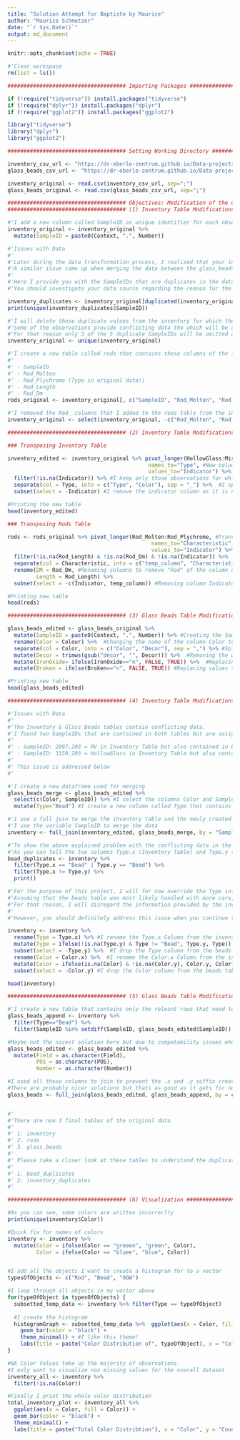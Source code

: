 ```yaml
---
title: "Solution Attempt for Baptiste by Maurice"
author: "Maurice Schmetzer"
date: "`r Sys.Date()`"
output: md_document
---
```


```r
knitr::opts_chunk$set(echo = TRUE)
```

```r
#'Clear workspace
rm(list = ls())

##################################### Importing Packages #####################################

if (!require("tidyverse")) install.packages("tidyverse")
if (!require("dplyr")) install.packages("dplyr")
if (!require("ggplot2")) install.packages("ggplot2")

library("tidyverse")
library("dplyr")
library("ggplot2")

##################################### Setting Working Directory #####################################

inventory_csv_url <- "https://dr-eberle-zentrum.github.io/Data-projects-with-R-and-GitHub/Projects/baptistesolard/Inventory_Glassworkshop.csv"
glass_beads_csv_url <- "https://dr-eberle-zentrum.github.io/Data-projects-with-R-and-GitHub/Projects/baptistesolard/GlassBeads.csv"

inventory_original <- read.csv(inventory_csv_url, sep=";")
glass_beads_original <- read.csv(glass_beads_csv_url, sep=";")

##################################### Objectives: Modification of the data tables #####################################
##################################### (1) Inventory Table Modifications - Steps 1 - 2 #####################################

#'I add a new column called SampleID as unique identifier for each observation
inventory_original <- inventory_original %>% 
  mutate(SampleID = paste0(Context, ".", Number))

#'Issues with Data
#'
#'Later during the data transformation process, I realized that your inventory dataframe contains duplicate values.
#'A similar issue came up when merging the data between the glass_beads table and the inventory below (See code below).
#'
#'Here I provide you with the SampleIDs that are duplicates in the data. 
#'You should investigate your data source regarding the reason for the duplicates and how to prevent this from happening in the future. 

inventory_duplicates <- inventory_original[duplicated(inventory_original$SampleID) | duplicated(inventory_original$SampleID, fromLast = TRUE), ]
print(unique(inventory_duplicates$SampleID))

#'I will delete those duplicate values from the inventory for which there is no conflicting information provided.
#'Some of the observations provide conflicting data tho which will be addressed later down below. 
#'For that reason only 3 of the 5 duplicate SampleIDs will be omitted at this point. 
inventory_original <- unique(inventory_original)

#'I create a new table called rods that contains these columns of the inventory_original table:
#'
#' - SampleID
#' - Rod_Molten
#' - Rod_Plychrome (Typo in original data!)
#' - Rod_Length
#' - Rod_Dm
rods_original <- inventory_original[, c("SampleID", "Rod_Molten", "Rod_Plychrome", "Rod_Length", "Rod_Dm")]

#'I removed the Rod_ columns that I added to the rods table from the inventory_original table. SampleID, I keep. 
inventory_original <- select(inventory_original, -c("Rod_Molten", "Rod_Plychrome", "Rod_Length", "Rod_Dm"))

##################################### (2) Inventory Table Modifications - Step 3 #####################################

### Transposing Inventory Table

inventory_edited <- inventory_original %>% pivot_longer(HollowGlass:Miscellaneous, #Transposing all columns between HollowGlass:Miscellaneous
                                            names_to="Type", #New column name of names is called Type
                                            values_to="Indicator") %>% #New column name of values is called Indicator because it indicates if an object is something
  filter(!is.na(Indicator)) %>% #I keep only those observations for which there is a value in the Indicator column
  separate(col = Type, into = c("Type", "Color"), sep = "_") %>%  #I split the observation names of the column Type as the names contain both information about the object and about the color
  subset(select = -Indicator) #I remove the indicator column as it is no longer needed

#Printing the new table
head(inventory_edited)

### Transposing Rods Table

rods <- rods_original %>% pivot_longer(Rod_Molten:Rod_Plychrome, #Transposing all columns between Rod_Molten:Rod_Plychrome
                                             names_to="Characteristic", #New column name of names is called Characteristic
                                             values_to="Indicator") %>% #New column name of values is called Indicator because it indicates if an object is something
  filter(!is.na(Rod_Length) & !is.na(Rod_Dm) & !is.na(Indicator)) %>%  #Keeping only relevant observations
  separate(col = Characteristic, into = c("temp_column", "Characteristic"), sep = "_") %>%  #Splitting Characteristic column to remove "Rod" 
  rename(DM = Rod_Dm, #Renaming columns to remove "Rod" of the column names
         Length = Rod_Length) %>% 
  subset(select = -c(Indicator, temp_column)) #Removing column Indicator and temp_column

#Printing new table
head(rods)

##################################### (3) Glass Beads Table Modifications - Steps 1 - 3 #####################################

glass_beads_edited <- glass_beads_original %>% 
  mutate(SampleID = paste0(Context, ".", Number)) %>% #Creating the SampleID column
  rename(Color = Colour) %>%  #Changing the name of the column Color to US English [I like it better :) ]
  separate(col = Color, into = c("Color", "Decor"), sep = ",") %>% #Splitting the column Color into Color and Decor
  mutate(Decor = trimws(gsub("decor", "", Decor))) %>%  #Removing the word decor
  mutate(IronOxide= ifelse(IronOxide=="n", FALSE, TRUE)) %>%  #Replacing values to Boolean Format for column IronOxide
  mutate(Broken = ifelse(Broken=="n", FALSE, TRUE)) #Replacing values to Boolean Format for column Broken

#Printing new table
head(glass_beads_edited)

##################################### (4) Inventory Table Modifications - Step 4 #####################################

#'Issues with Data
#'
#'The Inventory & Glass Beads tables contain conflicting data.
#'I found two SampleIDs that are contained in both tables but are assigned to different object types.
#'
#' - SampleID: 2897.203 = RV in Inventory Table but also contained in Beads Table
#' - SampleID: 3159.203 = HollowGlass in Inventory Table but also contained in Beads Table
#' 
#' This issue is addressed below
#'

#'I create a new dataframe used for merging 
glass_beads_merge <- glass_beads_edited %>% 
  select(c(Color, SampleID)) %>% #I select the columns Color and SampleID
  mutate(Type="Bead") #I create a new column called Type that contains the value Bead

#'I use a full join to merge the inventory table and the newly created glass_beads_merge table.
#'I use the variable SampleID to merge the data
inventory <- full_join(inventory_edited, glass_beads_merge, by = "SampleID")

#'To show the above explained problem with the conflicting data in the two tables, I print the relevant lines:
#'As you can tell the two columns Type.x (Inventory Table) and Type.y (Beads Table) have different values.
bead_duplicates <- inventory %>% 
  filter(Type.x == "Bead" | Type.y == "Bead") %>% 
  filter(Type.x != Type.y) %>% 
  print()

#'For the purpose of this project, I will for now override the Type information coming from the inventory table.
#'Assuming that the beads table was most likely handled with more care, I assume the two objects to actually be beads.
#'For that reason, I will disregard the information provided by the inventory table.
#'
#'However, you should definitely address this issue when you continue to work with this data!

inventory <- inventory %>% 
  rename(Type = Type.x) %>% #I rename the Type.x Column from the inventory table
  mutate(Type = ifelse(!is.na(Type.y) & Type != "Bead", Type.y, Type)) %>%  #I override the object information that conflicts with the beads table
  subset(select = -Type.y) %>%  #I drop the Type column from the beads table
  rename(Color = Color.x) %>%  #I rename the Color.x Column from the inventory table
  mutate(Color = ifelse(is.na(Color) & !is.na(Color.y), Color.y, Color)) %>%  #I add the color information from the beads table to the color column of the inventory table
  subset(select = -Color.y) #I drop the Color column from the beads table

head(inventory)

##################################### (5) Glass Beads Table Modifications - Steps 4 #####################################

#'I create a new table that contains only the releant rows that need to be appended
glass_beads_append <- inventory %>% 
  filter(Type=="Bead") %>% 
  filter(SampleID %in% setdiff(SampleID, glass_beads_edited$SampleID))

#Maybe not the nicest solution here but due to compatability issues when merging, I had to change the column types of some columns to character
glass_beads_edited <- glass_beads_edited %>% 
  mutate(Field = as.character(Field),
         POS = as.character(POS),
         Number = as.character(Number))

#I used all these columns to join to prevent the .x and .y suffix creation of the tables.
#There are probably nicer solutions but thats as good as it gets for now. 
glass_beads <- full_join(glass_beads_edited, glass_beads_append, by = c("SampleID", "Obj", "Field", "POS", "Context", "Number", "Phase", "Type", "Color"))


#'
#'There are now 3 final tables of the original data
#'
#' 1. inventory
#' 2. rods
#' 3. glass_beads
#' 
#' Please take a closer look at these tables to understand the duplicates issues:
#' 
#' 1. bead_duplicates
#' 2. inventory_duplicates
#' 

##################################### (6) Visualization #####################################

#As you can see, some colors are written incorreclty
print(unique(inventory$Color))

#Quick fix for names of colors
inventory <- inventory %>% 
  mutate(Color = ifelse(Color == "greeen", "green", Color),
         Color = ifelse(Color == "bluee", "blue", Color)) 


#I add all the objects I want to create a histogram for to a vector
typesOfObjects <- c("Rod", "Bead", "OGW")

#I loop through all objects in my vector above
for(typeOfObject in typesOfObjects) {
  subsetted_temp_data <- inventory %>% filter(Type == typeOfObject)
  
  #I create the histogram
  histogramGraph <- subsetted_temp_data %>%  ggplot(aes(x = Color, fill = Color)) +
    geom_bar(color = "black") + 
    theme_minimal() + #I like this theme!
    labs(title = paste("Color Distribution of", typeOfObject), x = "Color", y = "Count")
}

#NA Color Values take up the majority of observations.
#I only want to visualize non missing values for the overall dataset
inventory_all <- inventory %>% 
  filter(!is.na(Color))

#Finally I print the whole color distribution
total_inventory_plot <- inventory_all %>% 
  ggplot(aes(x = Color, fill = Color)) +
  geom_bar(color = "black") + 
  theme_minimal() +
  labs(title = paste("Total Color Distribtion"), x = "Color", y = "Count")
```

